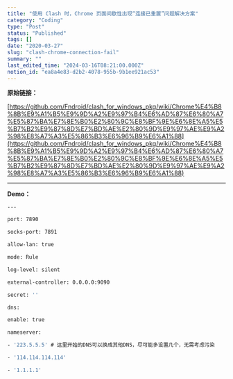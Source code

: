 ```yaml
---
title: "使用 Clash 时，Chrome 页面间歇性出现“连接已重置”问题解决方案"
category: "Coding"
type: "Post"
status: "Published"
tags: []
date: "2020-03-27"
slug: "clash-chrome-connection-fail"
summary: ""
last_edited_time: "2024-03-16T08:21:00.000Z"
notion_id: "ea8a4e83-d2b2-4078-955b-9b1ee921ac53"
---
```



**原始链接：**


[https://github.com/Fndroid/clash_for_windows_pkg/wiki/Chrome%E4%B8%8B%E9%A1%B5%E9%9D%A2%E9%97%B4%E6%AD%87%E6%80%A7%E5%87%BA%E7%8E%B0%E2%80%9C%E8%BF%9E%E6%8E%A5%E5%B7%B2%E9%87%8D%E7%BD%AE%E2%80%9D%E9%97%AE%E9%A2%98%E8%A7%A3%E5%86%B3%E6%96%B9%E6%A1%88](https://github.com/Fndroid/clash_for_windows_pkg/wiki/Chrome%E4%B8%8B%E9%A1%B5%E9%9D%A2%E9%97%B4%E6%AD%87%E6%80%A7%E5%87%BA%E7%8E%B0%E2%80%9C%E8%BF%9E%E6%8E%A5%E5%B7%B2%E9%87%8D%E7%BD%AE%E2%80%9D%E9%97%AE%E9%A2%98%E8%A7%A3%E5%86%B3%E6%96%B9%E6%A1%88)


---


**Demo：**


```bash
---

port: 7890

socks-port: 7891

allow-lan: true

mode: Rule

log-level: silent

external-controller: 0.0.0.0:9090

secret: ''

dns:

enable: true

nameserver:

- '223.5.5.5' # 这里开始的DNS可以换成其他DNS，尽可能多设置几个，无需考虑污染

- '114.114.114.114'

- '1.1.1.1'
```

